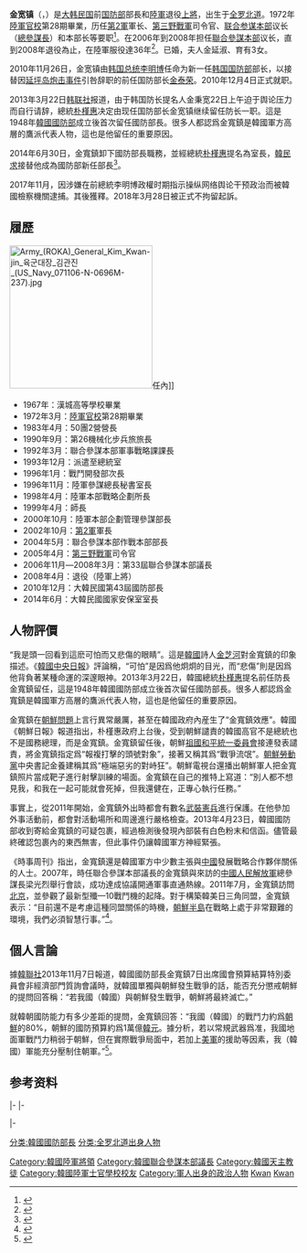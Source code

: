 {{Infobox officeholder
| 姓名     = 金寬鎮<br>김관진
| 圖像     = South Korea's Minister of National Defense Kim Kwan-jin makes a point during a joint press conference with Secretary of Defense Leon E. Panetta in the Pentagon 121024-D-TT977-086.jpg
| 籍貫 = [[本貫|本貫]][[慶州金氏|慶州金氏]]
| 圖像說明 = 2012年10月24日於[[五角大樓|五角大樓]]與[[美國國防部長|美國國防部長]]見面的金寬鎮
| 政黨   = [[無黨籍|無黨籍]]
| 出生日期 = {{Birth date|1949|8|7}}
| 出生地點 = {{KOR}}[[全羅北道|全羅北道]][[任實郡|任實郡]]任實邑城街里
| 居住地 = {{KOR}}[[首爾|首爾]][[鐘路區|鐘路區]][[墨洞|墨洞]]
| 國籍     = {{ROK}}
| 職業     = 軍人
| 學歷     = [[大韓民國陸軍士官學校|陸軍官校]]第28期畢業（1972年）
|rank     = 上將
|參戰 = 
|服役期間 = 
|order     = {{KOR}}第43任[[大韓民國國防部長|國防部長]]
| 總統 = [[李文博|李文博]]（2010-2013）<br>[[朴槿惠|朴槿惠]]（2013-2014）
| 效忠 = {{ROK}}
| 服役 = {{ROKA}}
|term_start = 2010年1月24日
|term_end = 2014年6月30日
|2blankname2 = 國務總理
|2namedata2 = [[金滉植|金滉植]]<br>[[鄭烘原|鄭烘原]]
|predecessor=[[金泰榮|金泰榮]]
|successor=[[韓民求|韓民求]]
|父母 =  金榮文（김영문，父）
|spouse = 金延秀（김연수）
| module = 
{{Infobox Korean name
|hangul        = 김관진
|hanja         = 金寬鎭
|rr            = Gim Gwan-jin
|mr            = Kim Kwanjin
}}}}
'''金宽镇'''（{{lang-ko|'''김관진'''}}，{{bd|1949年|8月27日|catIdx=Kim}}）是[[大韩民国|大韩民国]]前[[大韓民國國防部|国防部]]部長和[[大韓民國陸軍|陸軍]]退役[[上將|上將]]，出生于[[全罗北道|全罗北道]]。1972年[[大韓民國陸軍士官學校|陸軍官校]]第28期畢業，历任[[大韓民國第2軍|第2軍]]軍长、[[大韓民國第三野戰軍|第三野戰軍]]司令官、[[大韓民國聯合參謀本部|联合参谋本部]]议长（[[總參謀長|總參謀長]]）和本部长等要职<ref>{{Cite news|title=李明博正式任命金宽镇为国防部长官|url=http://news.sina.com.cn/w/2010-12-05/101021584545.shtml|publisher=新浪新闻|date=2010-12-05|accessdate=2010-12-05|archive-date=2016-10-29|archive-url=https://web.archive.org/web/20161029112130/http://news.sina.com.cn/w/2010-12-05/101021584545.shtml|dead-url=no}}</ref>。在2006年到2008年担任[[大韩民国联合参谋本部|聯合參謀本部]]议长，直到2008年退役為止，在陸軍服役達36年<ref>{{Cite news|title=南韩任命金宽镇为国防部长|url=http://www.swissinfo.ch/chi/detail/content.html?cid=28887544|publisher=瑞士新闻|date=2010-11-26|accessdate=2010-12-05}}{{dead link|date=2018年4月 |bot=InternetArchiveBot |fix-attempted=yes }}</ref>。已婚，夫人金延淑、育有3女。

2010年11月26日，金宽镇由[[韩国总统|韩国总统]][[李明博|李明博]]任命为新一任[[韩国国防部|韩国国防部]]部长，以接替因[[延坪岛炮击事件|延坪岛炮击事件]]引咎辞职的前任国防部长[[金泰荣|金泰荣]]。2010年12月4日正式就职。

2013年3月22日[[韩联社|韩联社]]报道，由于韩国防长提名人金秉宽22日上午迫于舆论压力而自行请辞，總統[[朴槿惠|朴槿惠]]决定由现任国防部长金宽镇继续留任防长一职。這是1948年[[韓國國防部|韓國國防部]]成立後首次留任國防部長。很多人都認爲金寬鎮是韓國軍方高層的鷹派代表人物，這也是他留任的重要原因。

2014年6月30日，金寬鎮卸下國防部長職務，並經總統[[朴槿惠|朴槿惠]]提名為{{Link-ko|大韓民國國家安保室|대한민국 국가안보실|國家安保室}}室長，[[韓民求|韓民求]]接替他成為國防部新任部長<ref>{{cite news |title=南韓高層人事補缺 金寬鎮掌國安 韓民求任防長 |url=http://www.merit-times.com.tw/NewsPage.aspx?unid=352836 |publisher=[[人間福報|人間福報]] |date=2014-06-30 |accessdate=2014-07-21 |archive-date=2016-10-29 |archive-url=https://web.archive.org/web/20161029114708/http://www.merit-times.com.tw/NewsPage.aspx?unid=352836 |dead-url=no }}</ref>。

2017年11月，因涉嫌在前總統李明博政權时期指示{{Link-ko|韓國國軍網路司令部|국군사이버사령부}}操纵网络舆论干预政治而被韓國檢察機關逮捕。其後獲釋。2018年3月28日被正式不拘留起訴。

==履歷==
[[File:Army_(ROKA)_General_Kim_Kwan-jin_육군대장_김관진_(US_Navy_071106-N-0696M-237).jpg|250px]]任內]]
*1967年：漢城高等學校畢業
*1972年3月：[[大韓民國陸軍士官學校|陸軍官校]]第28期畢業
*1983年4月：{{Link-ko|大韓民國第15步兵師|대한민국 15보병사단|第15步兵師}}50團2營營長
*1990年9月：第26機械化步兵旅旅長
*1992年3月：聯合參謀本部軍事戰略課課長
*1993年12月：派遣至總統室
*1996年1月：{{Link-ko|大韓民國陸軍教育司令部|대한민국 육군교육사령부|陸軍教育司令部}}戰鬥開發部次長
*1996年11月：陸軍參謀總長秘書室長
*1998年4月：陸軍本部戰略企劃所長
*1999年4月：{{Link-ko|大韓民國第35鄉土步兵師|대한민국 35향토보병사단|第35鄉土步兵師}}師長
*2000年10月：陸軍本部企劃管理參謀部長
*2002年10月：[[大韓民國第2軍|第2軍]]軍長
*2004年5月：聯合參謀本部作戰本部部長
*2005年4月：[[大韓民國第三野戰軍|第三野戰軍]]司令官
*2006年11月―2008年3月：第33屆聯合參謀本部議長
*2008年4月：退役（陸軍上將）
*2010年12月：大韓民國第43屆國防部長
*2014年6月：大韓民國國家安保室室長


==人物評價==
“我是頭一回看到這麽可怕而又悲傷的眼睛”。這是[[韓國|韓國]]詩人[[金芝河|金芝河]]對金寬鎮的印象描述。《[[韓國中央日報|韓國中央日報]]》評論稱，“可怕”是因爲他炯炯的目光，而“悲傷”則是因爲他背負著某種命運的深邃眼神。2013年3月22日，韓國總統[[朴槿惠|朴槿惠]]提名前任防長金寬鎮留任，這是1948年韓國國防部成立後首次留任國防部長。很多人都認爲金寬鎮是韓國軍方高層的鷹派代表人物，這也是他留任的重要原因。

金寬鎮在[[朝鮮問題|朝鮮問題]]上言行異常嚴厲，甚至在韓國政府內産生了“金寬鎮效應”。韓國《朝鮮日報》報道指出，朴槿惠政府上台後，受到朝鮮譴責的韓國高官不是總統也不是國務總理，而是金寬鎮。金寬鎮留任後，朝鮮[[祖國和平統一委員會|祖國和平統一委員會]]接連發表譴責，將金寬鎮指定爲“報複打擊的頭號對象”，接著又稱其爲“戰爭流氓”。[[朝鮮勞動黨|朝鮮勞動黨]]中央書記金養建稱其爲“極端惡劣的對峙狂”。朝鮮電視台還播出朝鮮軍人把金寬鎮照片當成靶子進行射擊訓練的場面。金寬鎮在自己的推特上寫道：“別人都不想見我，和我在一起可能就會死掉，但我還健在，正專心執行任務。”

事實上，從2011年開始，金寬鎮外出時都會有數名[[大韓民國憲兵|武裝憲兵]]進行保護。在他參加外事活動前，都會對活動場所和周邊進行嚴格檢查。2013年4月23日，韓國國防部收到寄給金寬鎮的可疑包裹，經過檢測後發現內部裝有白色粉末和信函。儘管最終確認包裹內的東西無害，但此事件仍讓韓國軍方神經緊張。

《時事周刊》指出，金寬鎮還是韓國軍方中少數主張與[[中國|中國]]發展戰略合作夥伴關係的人士。2007年，時任聯合參謀本部議長的金寬鎮與來訪的[[中國人民解放軍|中國人民解放軍]]總參謀長梁光烈舉行會談，成功達成協議開通軍事直通熱線。2011年7月，金寬鎮訪問[[北京|北京]]，並參觀了最新型殲—10戰鬥機的起降。對于構築韓美日三角同盟，金寬鎮表示：“目前還不是考慮這種同盟關係的時機，[[朝鮮半島|朝鮮半島]]在戰略上處于非常艱難的環境，我們必須智慧行事。”<ref>{{Cite news|title=韩国国防部长金宽镇 处事风格“强硬对强硬”|url=http://www.chinanews.com/mil/2013/06-13/4924910.shtml|publisher=中国新闻网|date=2013-06-13|accessdate=2014-06-05|archive-date=2016-04-19|archive-url=https://web.archive.org/web/20160419154558/http://www.chinanews.com/mil/2013/06-13/4924910.shtml|dead-url=no}}</ref>。

==個人言論==
據[[韓聯社|韓聯社]]2013年11月7日報道，韓國國防部長金寬鎮7日出席國會預算結算特別委員會非經濟部門質詢會議時，就韓國單獨與朝鮮發生戰爭的話，能否充分懲戒朝鮮的提問回答稱：“若我國（韓國）與朝鮮發生戰爭，朝鮮將最終滅亡。”

就韓朝國防能力有多少差距的提問，金寬鎮回答：“我國（韓國）的戰鬥力約爲[[朝鮮|朝鮮]]的80%，朝鮮的國防預算約爲1萬億[[韓元|韓元]]。據分析，若以常規武器爲准，我國地面軍戰鬥力稍弱于朝鮮，但在實際戰爭局面中，若加上[[美軍|美軍]]的援助等因素，我（韓國）軍能充分壓制住朝軍。”<ref>{{Cite news|title=韩国国防部长金宽镇 处事风格“强硬对强硬”|url=http://military.china.com.cn/2013-11/07/content_30527561.htm|publisher=中国网军事|date=2013-11-07|accessdate=2014-06-05|archive-date=2019-07-01|archive-url=https://web.archive.org/web/20190701033756/http://military.china.com.cn/2013-11/07/content_30527561.htm|dead-url=no}}</ref>。

==参考资料==
{{reflist}}

{{commonscat|Kim Kwan-jin}}

{{start box}}
|-
{{s-mil}}
{{s-before|[[李相熹|李相熹]]}}
{{s-title|[[大韓民國聯合參謀議長|大韓民國聯合參謀議長]]|2006年11月17日－2008年3月25日}}
{{s-after|[[金泰榮|金泰榮]]}}
|-
{{s-before|[[金泰榮|金泰榮]]}}
{{s-title|[[大韩民国国防部长|大韩民国国防部长]]|2010年12月4日－2014年6月29日}}
{{s-after|[[韓民求|韓民求]]}}

|-
{{s-before|{{link-ko|金奎顯|김규현}}|代理}}
{{s-title|{{link-ko|大韓民國國家安保室長|대한민국의 국가안보실장}}|2014年6月1日－}}
{{s-inc}}
{{end box}}

{{DEFAULTSORT:Kim}}
[[分类:韓國國防部長|分类:韓國國防部長]]
[[Category:韓國陸軍將領|Category:韓國陸軍將領]]
[[Category:韓國聯合參謀本部議長|Category:韓國聯合參謀本部議長]]
[[Category:韓國天主教徒|Category:韓國天主教徒]]
[[Category:韓國陸軍士官學校校友|Category:韓國陸軍士官學校校友]]
[[分类:全罗北道出身人物|分类:全罗北道出身人物]]
[[Category:軍人出身的政治人物|Category:軍人出身的政治人物]]
[[Category:慶州金氏|Kwan]]
[[Category:金姓|Kwan]]